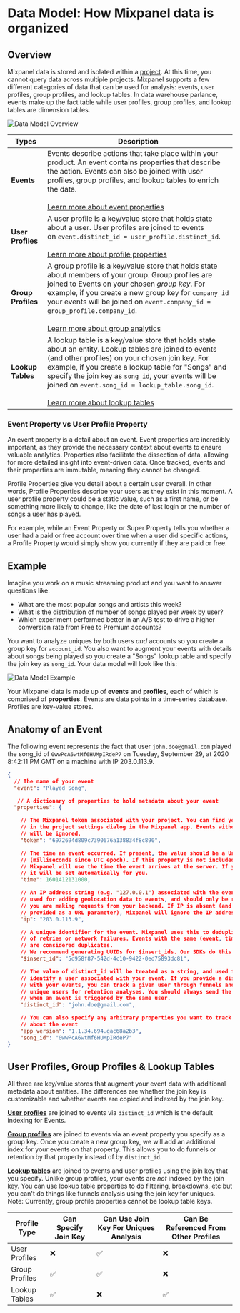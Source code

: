 # Data Model: How Mixpanel data is organized

## Overview

Mixpanel data is stored and isolated within a [project](/docs/orgs-and-projects/managing-projects). At this time, you cannot query data across multiple projects. Mixpanel supports a few different categories of data that can be used for analysis: events, user profiles, group profiles, and lookup tables. In data warehouse parlance, events make up the fact table while user profiles, group profiles, and lookup tables are dimension tables.

![Data Model Overview](/Data_Model_Overview.png)

| Types | Description |
|----------|-------------------|
| **Events** | Events describe actions that take place within your product. An event contains properties that describe the action. Events can also be joined with user profiles, group profiles, and lookup tables to enrich the data. <br/><br/> [Learn more about event properties](/docs/data-structure/events-and-properties) |
| **User Profiles** | A user profile is a key/value store that holds state about a user. User profiles are joined to events on `event.distinct_id = user_profile.distinct_id`. <br/><br/> [Learn more about profile properties](/docs/data-structure/user-profiles) |
| **Group Profiles** | A group profile is a key/value store that holds state about members of your group. Group profiles are joined to Events on your chosen _group key_. For example, if you create a new group key for `company_id` your events will be joined on `event.company_id = group_profile.company_id`. <br/><br/> [Learn more about group analytics](/docs/data-structure/group-analytics) |
| **Lookup Tables** | A lookup table is a key/value store that holds state about an entity. Lookup tables are joined to events (and other profiles) on your chosen join key. For example, if you create a lookup table for "Songs" and specify the join key as `song_id`, your events will be joined on `event.song_id = lookup_table.song_id`. <br/><br/>[Learn more about lookup tables](/docs/data-structure/lookup-tables) |

### Event Property vs User Profile Property

An event property is a detail about an event.  Event properties are incredibly important, as they provide the necessary context about events to ensure valuable analytics. Properties also facilitate the dissection of data, allowing for more detailed insight into event-driven data. Once tracked, events and their properties are immutable, meaning they cannot be changed.

Profile Properties give you detail about a certain user overall. In other words, Profile Properties describe your users as they exist in this moment. A user profile property could be a static value, such as a first name, or be something more likely to change, like the date of last login or the number of songs a user has played.

For example, while an Event Property or Super Property tells you whether a user had a paid or free account over time when a user did specific actions, a Profile Property would simply show you currently if they are paid or free.

## Example

Imagine you work on a music streaming product and you want to answer questions like: 

- What are the most popular songs and artists this week?
- What is the distribution of number of songs played per week by user?
- Which experiment performed better in an A/B test to drive a higher conversion rate from Free to Premium accounts?

You want to analyze uniques by both users *and* accounts so you create a group key for `account_id`. You also want to augment your events with details about songs being played so you create a "Songs" lookup table and specify the join key as `song_id`. Your data model will look like this:

![Data Model Example](/datamodel.png)

Your Mixpanel data is made up of **events** and **profiles**, each of which is comprised of **properties**.  Events are data points in a time-series database. Profiles are key-value stores.


## Anatomy of an Event
The following event represents the fact that user `john.doe@gmail.com` played the song_id of `0wwPcA6wtMf6HUMpIRdeP7` on Tuesday, September 29, at 2020 8:42:11 PM GMT on a machine with IP 203.0.113.9.

```json
{
  // The name of your event
  "event": "Played Song", 

   // A dictionary of properties to hold metadata about your event
  "properties": { 

    // The Mixpanel token associated with your project. You can find your Mixpanel token
    // in the project settings dialog in the Mixpanel app. Events without a valid token
    // will be ignored.
    "token": "6972694d809c7390676a138834f8c890",

    // The time an event occurred. If present, the value should be a Unix timestamp
    // (milliseconds since UTC epoch). If this property is not included in your request,
    // Mixpanel will use the time the event arrives at the server. If you're using our mobile SDKs,
    // it will be set automatically for you.
    "time": 1601412131000,

    // An IP address string (e.g. "127.0.0.1") associated with the event. This is
    // used for adding geolocation data to events, and should only be required if
    // you are making requests from your backend. If IP is absent (and ip=1 is not
    // provided as a URL parameter), Mixpanel will ignore the IP address of the request.
    "ip": "203.0.113.9",

    // A unique identifier for the event. Mixpanel uses this to deduplicate events in the case
    // of retries or network failures. Events with the same (event, time, distinct_id, $insert_id)
    // are considered duplicates. 
    // We recommend generating UUIDs for $insert_ids. Our SDKs do this automatically.
    "$insert_id": "5d958f87-542d-4c10-9422-0ed75893dc81",

    // The value of distinct_id will be treated as a string, and used to uniquely 
    // identify a user associated with your event. If you provide a distinct_id property
    // with your events, you can track a given user through funnels and distinguish 
    // unique users for retention analyses. You should always send the same distinct_id
    // when an event is triggered by the same user.
    "distinct_id": "john.doe@gmail.com",

    // You can also specify any arbitrary properties you want to track as metadata
    // about the event
    "app_version": "1.1.34.694.gac68a2b3",
    "song_id": "0wwPcA6wtMf6HUMpIRdeP7"
}
```

## User Profiles, Group Profiles & Lookup Tables
All three are key/value stores that augment your event data with additional metadata about entities. The differences are whether the join key is customizable and whether events are copied and indexed by the join key.

**[User profiles](/docs/data-structure/user-profiles)** are joined to events via `distinct_id` which is the default indexing for Events. 

**[Group profiles](/docs/data-structure/group-analytics)** are joined to events via an event property you specify as a group key. Once you create a new group key, we will add an additional index for your events on that property. This allows you to do funnels or retention by that property instead of by `distinct_id`.

**[Lookup tables](/docs/data-structure/lookup-tables)** are joined to events and user profiles using the join key that you specify. Unlike group profiles, your events are *not* indexed by the join key. You can use lookup table properties to do filtering, breakdowns, etc but you can't do things like funnels analysis using the join key for uniques. Note: Currently, group profile properties cannot be lookup table keys.

| Profile Type | Can Specify Join Key | Can Use Join Key For Uniques Analysis | Can Be Referenced From Other Profiles |
|---|---|---|---|
| User Profiles | ❌ |  ✅  | ❌ |
| Group Profiles |  ✅  |  ✅  | ❌ |
| Lookup Tables |  ✅  | ❌ |  ✅  |
